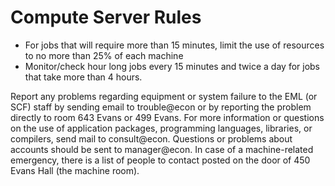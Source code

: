 # Compute Server Rules

-   For jobs that will require more than 15 minutes, limit the use of
    resources to no more than 25% of each machine
-   Monitor/check hour long jobs every 15 minutes and twice a day for
    jobs that take more than 4 hours.

  

Report any problems regarding equipment or system failure to the EML (or
SCF) staff by sending email to trouble@econ or by reporting the problem
directly to room 643 Evans or 499 Evans. For more information or
questions on the use of application packages, programming languages,
libraries, or compilers, send mail to consult@econ. Questions or
problems about accounts should be sent to manager@econ. In case of a
machine-related emergency, there is a list of people to contact posted
on the door of 450 Evans Hall (the machine room).
